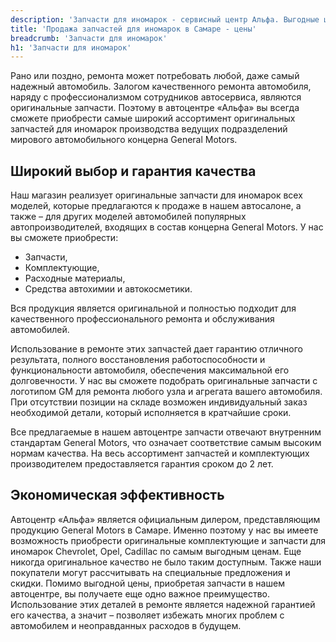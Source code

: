 ```yaml
---
description: 'Запчасти для иномарок - сервисный центр Альфа. Выгодные цены, высокое качество работы, официальный автосервис General Motors в Самаре.'
title: 'Продажа запчастей для иномарок в Самаре - цены'
breadcrumb: 'Запчасти для иномарок'
h1: 'Запчасти для иномарок'
---
```

<p>
	Рано или поздно, ремонта может потребовать любой, даже самый надежный автомобиль. Залогом качественного ремонта автомобиля, наряду с профессионализмом сотрудников автосервиса, являются оригинальные запчасти. Поэтому в автоцентре «Альфа» вы всегда сможете приобрести самые широкий ассортимент оригинальных запчастей для иномарок производства ведущих подразделений мирового автомобильного концерна General Motors.
</p>

<h2>Широкий выбор и гарантия качества</h2>
<p>
	Наш магазин реализует оригинальные запчасти для иномарок всех моделей, которые предлагаются к продаже в нашем автосалоне, а также – для других моделей автомобилей популярных автопроизводителей, входящих в состав концерна General Motors. У нас вы сможете приобрести:
</p>
<ul>
	<li>Запчасти,</li>
	<li>Комплектующие,</li>
	<li>Расходные материалы,</li>
	<li>Средства автохимии и автокосметики.</li>
</ul>
<p>
	Вся продукция является оригинальной и полностью подходит для качественного профессионального ремонта и обслуживания автомобилей.
</p>

<p>
	Использование в ремонте этих запчастей дает гарантию отличного результата, полного восстановления работоспособности и функциональности автомобиля, обеспечения максимальной его долговечности. У нас вы сможете подобрать оригинальные запчасти с логотипом GM для ремонта любого узла и агрегата вашего автомобиля. При отсутствии позиции на складе возможен индивидуальный заказ необходимой детали, который исполняется в кратчайшие сроки.
</p>
<p>
	Все предлагаемые в нашем автоцентре запчасти отвечают внутренним стандартам General Motors, что означает соответствие самым высоким нормам качества. На весь ассортимент запчастей и комплектующих производителем предоставляется гарантия сроком до 2 лет.
</p>
<h2>Экономическая эффективность</h2>

<p>
	Автоцентр «Альфа» является официальным дилером, представляющим продукцию General Motors в Самаре. Именно поэтому у нас вы имеете возможность приобрести оригинальные комплектующие и запчасти для иномарок Chevrolet, Opel, Cadillac по самым выгодным ценам. Еще никогда оригинальное качество не было таким доступным. Также наши покупатели могут рассчитывать на специальные предложения и скидки. Помимо выгодной цены, приобретая запчасти в нашем автоцентре, вы получаете еще одно важное преимущество. Использование этих деталей в ремонте является надежной гарантией его качества, а значит – позволяет избежать многих проблем с автомобилем и неоправданных расходов в будущем.
</p>